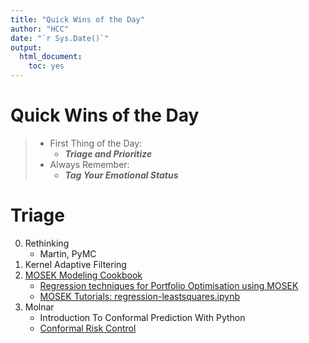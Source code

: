 ```yaml
---
title: "Quick Wins of the Day"
author: "HCC"
date: "`r Sys.Date()`"
output:
  html_document:
    toc: yes
---
```


# Quick Wins of the Day

>- First Thing of the Day: 
>    - ***Triage and Prioritize***
>- Always Remember:  
>    - ***Tag Your Emotional Status***




# Triage
0. Rethinking
    - Martin, PyMC
1. Kernel Adaptive Filtering
2. [MOSEK Modeling Cookbook](https://docs.mosek.com/modeling-cookbook/index.html)
    - [Regression techniques for Portfolio Optimisation using MOSEK](https://arxiv.org/abs/1310.3397)
    - [MOSEK Tutorials: regression-leastsquares.ipynb](https://github.com/MOSEK/Tutorials/blob/master/leastsquares/regression-leastsquares.ipynb)
3. Molnar 
    - Introduction To Conformal Prediction With Python 
    - [Conformal Risk Control](https://arxiv.org/abs/2208.02814)

